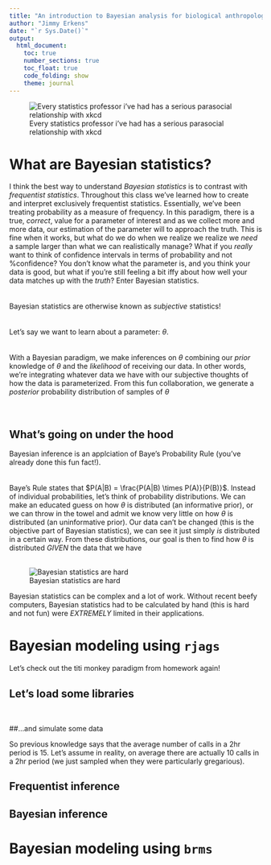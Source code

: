 ```yaml
---
title: "An introduction to Bayesian analysis for biological anthropologists"
author: "Jimmy Erkens"
date: "`r Sys.Date()`"
output: 
  html_document:
    toc: true
    number_sections: true
    toc_float: true
    code_folding: show
    theme: journal
---
```


![Every statistics professor i've had has a serious parasocial relationship with xkcd](https://imgs.xkcd.com/comics/frequentists_vs_bayesians_2x.png)

# What are Bayesian statistics?

I think the best way to understand _Bayesian statistics_ is to contrast with _frequentist statistics_. Throughout this class we've learned how to create and interpret exclusively frequentist statistics. Essentially, we've been treating probability as a measure of frequency. In this paradigm, there is a true, _correct_, value for a parameter of interest and as we collect more and more data, our estimation of the parameter will to approach the truth. This is fine when it works, but what do we do when we realize we realize we _need_ a sample larger than what we can realistically manage? What if you _really_ want to think of confidence intervals in terms of probability and not %confidence? You don't know what the parameter is, and you think your data is good, but what if you're still feeling a bit iffy about how well your data matches up with the _truth_? Enter Bayesian statistics.
\
\
\
Bayesian statistics are otherwise known as _subjective_ statistics! 
\
\
\
Let's say we want to learn about a parameter: $\theta$.
\
\
\
With a Bayesian paradigm, we make inferences on $\theta$ combining our  _prior_ knowledge of $\theta$ and the _likelihood_ of receiving our data. In other words, we're integrating whatever data we have with our subjective thoughts of how the data is parameterized. From this fun collaboration, we generate a _posterior_ probability distribution of samples of $\theta$
\
\
\

## What's going on under the hood

Bayesian inference is an applciation of Baye's Probability Rule (you've already done this fun fact!). 
\
\
\
Baye's Rule states that $P(A|B) = \frac{P(A|B) \times P(A)}{P(B)}$. Instead of individual probabilities, let's think of probability distributions. We can make an educated guess on how $\theta$ is distributed (an informative prior), or we can throw in the towel and admit we know very little on how $\theta$ is distributed (an uninformative prior). Our data can't be changed (this is the objective part of Bayesian statistics), we can see it just simply _is_ distributed in a certain way. From these distributions, our goal is then to find how $\theta$ is distributed _GIVEN_ the data that we have
\
\

![Bayesian statistics are hard](https://imgs.xkcd.com/comics/seashell_2x.png)

Bayesian statistics can be complex and a lot of work. Without recent beefy computers, Bayesian statistics had to be calculated by hand (this is hard and not fun) were _EXTREMELY_ limited in their applications.

# Bayesian modeling using `rjags`

Let's check out the titi monkey paradigm from homework again!

## Let's load some libraries

\

##...and simulate some data

So previous knowledge says that the average number of calls in a 2hr period is 15. Let's assume in reality, on average there are actually 10 calls in a 2hr period (we just sampled when they were particularly gregarious).



## Frequentist inference



## Bayesian inference



# Bayesian modeling using `brms`
